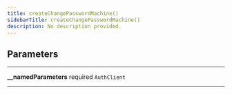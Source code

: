 ```yaml
---
title: createChangePasswordMachine()
sidebarTitle: createChangePasswordMachine()
description: No description provided.
---
```


## Parameters

---

**<span className="parameter-name">\_\_namedParameters</span>** <span className="optional-status">required</span> <code>AuthClient</code>

---
